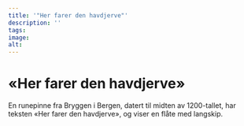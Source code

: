 ```yaml
---
title: '"Her farer den havdjerve"'
description: ''
tags:
image: 
alt: 
---
```


# «Her farer den havdjerve»

En runepinne fra Bryggen i Bergen, datert til midten av 1200-tallet, har teksten «Her farer den havdjerve», og viser en flåte med langskip. 
